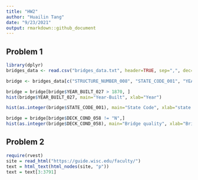 ```yaml
---
title: "HW2"
author: "Huailin Tang"
date: "9/23/2021"
output: rmarkdown::github_document
---
```


## Problem 1

```r
library(dplyr)
bridges_data <- read.csv("bridges_data.txt", header=TRUE, sep=",", dec=".")

bridge <- bridges_data[c("STRUCTURE_NUMBER_008", "STATE_CODE_001", "YEAR_BUILT_027", "DECK_COND_058", "SUPERSTRUCTURE_COND_059", "CHANNEL_COND_061")]

bridge = bridge[bridge$YEAR_BUILT_027 > 1870, ]
hist(bridge$YEAR_BUILT_027, main="Year-Built", xlab="Year")

hist(as.integer(bridge$STATE_CODE_001), main="State Code", xlab="state code")

bridge = bridge[bridge$DECK_COND_058 != "N",]
hist(as.integer(bridge$DECK_COND_058), main="Bridge quality", xlab="Bridge quality")
```


## Problem 2

```r
require(rvest)
site = read_html("https://guide.wisc.edu/faculty/")
text = html_text(html_nodes(site, "p"))
text = text[3:3791]
```

